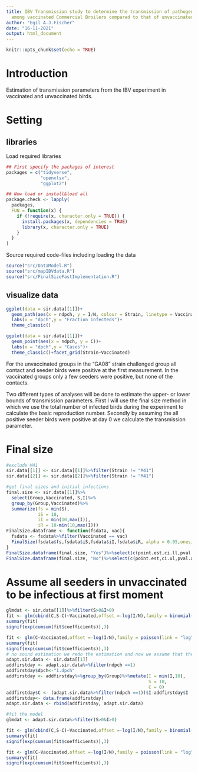 ```yaml
---
title: IBV Transmission study to determine the transmission of pathogenic IBV (Challenge)
  among vaccinated Commercial Broilers compared to that of unvaccinated birds
author: "Egil A.J.Fischer"
date: "16-11-2021"
output: html_document
---
```


```r
knitr::opts_chunk$set(echo = TRUE)
```

# Introduction 

Estimation of transmission parameters from the IBV experiment in vaccinated and unvaccinated birds. 

# Setting

## libraries
Load required libraries

```r
## First specify the packages of interest
packages = c("tidyverse",
             "openxlsx",
             "ggplot2")

## Now load or install&load all
package.check <- lapply(
  packages,
  FUN = function(x) {
    if (!require(x, character.only = TRUE)) {
      install.packages(x, dependencies = TRUE)
      library(x, character.only = TRUE)
    }
  }
)
```

Source required code-files including loading the data

```r
source("src/DataModel.R")
source("src/mapIBVdata.R")
source("src/FinalSizeFastImplementation.R")

```

## visualize data

```r
ggplot(data = sir.data[[1]])+
  geom_path(aes(x = ndpch, y = I/N, colour = Strain, linetype = Vaccinated))+
  labs(x = "dpch",y = "Fraction infecteds")+
  theme_classic()

ggplot(data = sir.data[[1]])+
  geom_point(aes(x = ndpch, y = C))+
  labs(x = "dpch",y = "Cases")+
  theme_classic()+facet_grid(Strain~Vaccinated)


```

For the unvaccinated groups in the "GA08" strain challenged group all contact and seeder birds were positive at the first measurement. 
In the vaccinated groups only a few seeders were positive, but none of the contacts. 

Two different types of analyses will be done to estimate the upper- or lower bounds of transmission parameters. First I will use the final size method in which we use the total number of infected birds during the experiment to calculate the basic reproduction number. 
Secondly by assuming the all positive seeder birds were positive at day 0 we calculate the transmission parameter. 

# Final size
```r
#exclude M41
sir.data[[1]] <- sir.data[[1]]%>%filter(Strain != "M41")
sir.data[[2]] <- sir.data[[2]]%>%filter(Strain != "M41")

#get final sizes and initial infections
final.size <- sir.data[[1]]%>%
  select(Group,Vaccinated, S,I)%>%
  group_by(Group,Vaccinated)%>%
  summarize(fs = min(S),
            iS = 10,
            iI = min(10,max(I)),
            iR = 10-min(10,max(I)))
FinalSize.dataframe <- function(fsdata, vac){
  fsdata <- fsdata%>%filter(Vaccinated == vac)
  FinalSize(fsdata$fs,fsdata$iS,fsdata$iI,fsdata$iR, alpha = 0.05,onesided = TRUE, max.val = 250)
}
FinalSize.dataframe(final.size, "Yes")%>%select(c(point.est,ci.ll,pval.below1))
FinalSize.dataframe(final.size, "No")%>%select(c(point.est,ci.ul,pval.above1))

```
# Assume all seeders in unvaccinated to be infectious at first moment
```r
glmdat <- sir.data[[1]]%>%filter(S>0&I>0)
fit <- glm(cbind(C,S-C)~Vaccinated,offset =-log(I/N),family = binomial(link = "cloglog"),data = glmdat)
summary(fit)
signif(exp(cumsum(fit$coefficients)),3)

fit <- glm(C~Vaccinated,offset =-log(I/N),family = poisson(link = "log"),data = glmdat)
summary(fit)
signif(exp(cumsum(fit$coefficients)),3)
# no sound estimation we redo the estimation and now we assume that the infectious birds were actually infected at dpch = 1
adapt.sir.data <- sir.data[[1]]
addfirstday <- adapt.sir.data%>%filter(ndpch ==1)
addfirstday$dpch<-"1.dpch"
addfirstday <- addfirstday%>%group_by(Group)%>%mutate(I = min(I,10),
                                                      S = 10,
                                                      C = 0)
addfirstday$C <- (adapt.sir.data%>%filter(ndpch ==1))$I-addfirstday$I
addfirstday<- data.frame(addfirstday)
adapt.sir.data <- rbind(addfirstday, adapt.sir.data)

#fit the model
glmdat <- adapt.sir.data%>%filter(S>0&I>0)

fit <- glm(cbind(C,S-C)~Vaccinated,offset =-log(I/N),family = binomial(link = "cloglog"),data = glmdat)
summary(fit)
signif(exp(cumsum(fit$coefficients)),3)

fit <- glm(C~Vaccinated,offset =-log(I/N),family = poisson(link = "log"),data = glmdat)
summary(fit)
signif(exp(cumsum(fit$coefficients)),3)

```